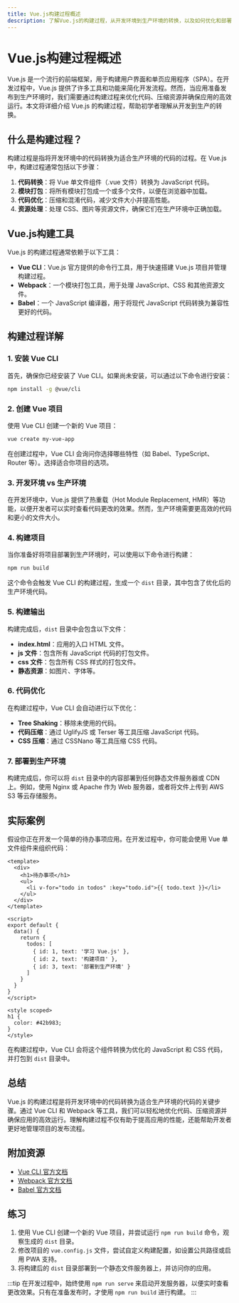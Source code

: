```yaml
---
title: Vue.js构建过程概述
description: 了解Vue.js的构建过程，从开发环境到生产环境的转换，以及如何优化和部署Vue.js应用。
---
```


# Vue.js构建过程概述

Vue.js 是一个流行的前端框架，用于构建用户界面和单页应用程序（SPA）。在开发过程中，Vue.js 提供了许多工具和功能来简化开发流程。然而，当应用准备发布到生产环境时，我们需要通过构建过程来优化代码、压缩资源并确保应用的高效运行。本文将详细介绍 Vue.js 的构建过程，帮助初学者理解从开发到生产的转换。

## 什么是构建过程？

构建过程是指将开发环境中的代码转换为适合生产环境的代码的过程。在 Vue.js 中，构建过程通常包括以下步骤：

1. **代码转换**：将 Vue 单文件组件（.vue 文件）转换为 JavaScript 代码。
2. **模块打包**：将所有模块打包成一个或多个文件，以便在浏览器中加载。
3. **代码优化**：压缩和混淆代码，减少文件大小并提高性能。
4. **资源处理**：处理 CSS、图片等资源文件，确保它们在生产环境中正确加载。

## Vue.js构建工具

Vue.js 的构建过程通常依赖于以下工具：

- **Vue CLI**：Vue.js 官方提供的命令行工具，用于快速搭建 Vue.js 项目并管理构建过程。
- **Webpack**：一个模块打包工具，用于处理 JavaScript、CSS 和其他资源文件。
- **Babel**：一个 JavaScript 编译器，用于将现代 JavaScript 代码转换为兼容性更好的代码。

## 构建过程详解

### 1. 安装 Vue CLI

首先，确保你已经安装了 Vue CLI。如果尚未安装，可以通过以下命令进行安装：

```bash
npm install -g @vue/cli
```

### 2. 创建 Vue 项目

使用 Vue CLI 创建一个新的 Vue 项目：

```bash
vue create my-vue-app
```

在创建过程中，Vue CLI 会询问你选择哪些特性（如 Babel、TypeScript、Router 等）。选择适合你项目的选项。

### 3. 开发环境 vs 生产环境

在开发环境中，Vue.js 提供了热重载（Hot Module Replacement, HMR）等功能，以便开发者可以实时查看代码更改的效果。然而，生产环境需要更高效的代码和更小的文件大小。

### 4. 构建项目

当你准备好将项目部署到生产环境时，可以使用以下命令进行构建：

```bash
npm run build
```

这个命令会触发 Vue CLI 的构建过程，生成一个 `dist` 目录，其中包含了优化后的生产环境代码。

### 5. 构建输出

构建完成后，`dist` 目录中会包含以下文件：

- **index.html**：应用的入口 HTML 文件。
- **js 文件**：包含所有 JavaScript 代码的打包文件。
- **css 文件**：包含所有 CSS 样式的打包文件。
- **静态资源**：如图片、字体等。

### 6. 代码优化

在构建过程中，Vue CLI 会自动进行以下优化：

- **Tree Shaking**：移除未使用的代码。
- **代码压缩**：通过 UglifyJS 或 Terser 等工具压缩 JavaScript 代码。
- **CSS 压缩**：通过 CSSNano 等工具压缩 CSS 代码。

### 7. 部署到生产环境

构建完成后，你可以将 `dist` 目录中的内容部署到任何静态文件服务器或 CDN 上。例如，使用 Nginx 或 Apache 作为 Web 服务器，或者将文件上传到 AWS S3 等云存储服务。

## 实际案例

假设你正在开发一个简单的待办事项应用。在开发过程中，你可能会使用 Vue 单文件组件来组织代码：

```vue
<template>
  <div>
    <h1>待办事项</h1>
    <ul>
      <li v-for="todo in todos" :key="todo.id">{{ todo.text }}</li>
    </ul>
  </div>
</template>

<script>
export default {
  data() {
    return {
      todos: [
        { id: 1, text: '学习 Vue.js' },
        { id: 2, text: '构建项目' },
        { id: 3, text: '部署到生产环境' }
      ]
    }
  }
}
</script>

<style scoped>
h1 {
  color: #42b983;
}
</style>
```

在构建过程中，Vue CLI 会将这个组件转换为优化的 JavaScript 和 CSS 代码，并打包到 `dist` 目录中。

## 总结

Vue.js 的构建过程是将开发环境中的代码转换为适合生产环境的代码的关键步骤。通过 Vue CLI 和 Webpack 等工具，我们可以轻松地优化代码、压缩资源并确保应用的高效运行。理解构建过程不仅有助于提高应用的性能，还能帮助开发者更好地管理项目的发布流程。

## 附加资源

- [Vue CLI 官方文档](https://cli.vuejs.org/)
- [Webpack 官方文档](https://webpack.js.org/)
- [Babel 官方文档](https://babeljs.io/)

## 练习

1. 使用 Vue CLI 创建一个新的 Vue 项目，并尝试运行 `npm run build` 命令，观察生成的 `dist` 目录。
2. 修改项目的 `vue.config.js` 文件，尝试自定义构建配置，如设置公共路径或启用 PWA 支持。
3. 将构建后的 `dist` 目录部署到一个静态文件服务器上，并访问你的应用。

:::tip
在开发过程中，始终使用 `npm run serve` 来启动开发服务器，以便实时查看更改效果。只有在准备发布时，才使用 `npm run build` 进行构建。
:::